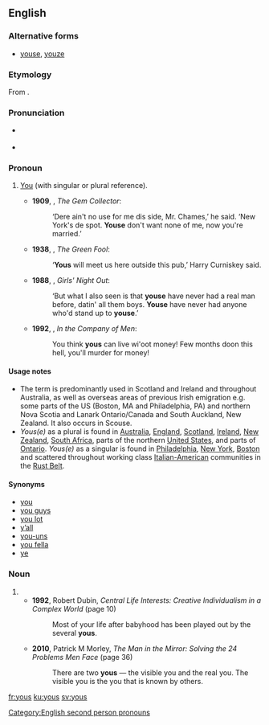 ==English==
===Alternative forms===
*{{i|pronoun}} [[youse]], [[youze]]

===Etymology===
From {{suffix|you|s|gloss2=''plural suffix''|lang=en}}.

===Pronunciation===
*{{a|UK}} {{IPA|/juːz/|/jəz/}}
* {{rhymes|uːz}}

===Pronoun===
{{en-pronoun}}

# {{context|regional|chiefly|_|AU|US|Ireland|Scotland|lang=en}} [[you|You]] (with singular or plural reference). {{defdate|from 19th c.}}
#*'''1909''', {{w|PG Wodehouse}}, ''The Gem Collector'':
#*:‘Dere ain't no use for me dis side, Mr. Chames,’ he said. ‘New York's de spot. '''Youse''' don't want none of me, now you're married.’
#*'''1938''', {{w|Patrick Kavanagh}}, ''The Green Fool'':
#*:‘'''Yous''' will meet us here outside this pub,’ Harry Curniskey said. 
#*'''1988''', {{w|Kathy Lette}}, ''Girls' Night Out'':
#*:‘But what I also seen is that '''youse''' have never had a real man before, datin' all them boys. '''Youse''' have never had anyone who'd stand up to '''youse'''.’
#*'''1992''', {{w|Edward Bond}}, ''In the Company of Men'':
#*:You think '''yous''' can live wi'oot money! Few months doon this hell, you'll murder for money!

====Usage notes====
*The term is predominantly used in Scotland and Ireland and throughout Australia, as well as overseas areas of previous Irish emigration e.g. some parts of the US (Boston, MA and Philadelphia, PA) and northern Nova Scotia and Lanark Ontario/Canada and South Auckland, New Zealand. It also occurs in Scouse.
*''Yous(e)'' as a plural is found in [[Australia]], [[England]], [[Scotland]], [[Ireland]], [[New Zealand]], [[South Africa]], parts of the northern [[United States]], and parts of [[Ontario]]. ''Yous(e)'' as a singular is found in [[Philadelphia]], [[New York]], [[Boston]] and scattered throughout working class [[Italian-American]] communities in the [[Rust Belt]].

====Synonyms====
* [[you]]
* [[you guys]]
* [[you lot]] {{qualifier|UK}}
* [[y'all|y’all]] {{qualifier|US}}
* [[you-uns]] {{qualifier|US}}
* [[you fella]] {{qualifier|Australian}}
* [[ye]] {{qualifier|Ireland}}

===Noun===
{{head|en|plural}}
{{rft|noun, or special use of pronoun?}}
# {{plural of|you|lang=en}}
#* '''1992''', Robert Dubin, ''Central Life Interests: Creative Individualism in a Complex World'' (page 10)
#*: Most of your life after babyhood has been played out by the several '''yous'''.
#* '''2010''', Patrick M Morley, ''The Man in the Mirror: Solving the 24 Problems Men Face'' (page 36)
#*: There are two '''yous''' — the visible you and the real you. The visible you is the you that is known by others.

[[Category:English second person pronouns]]

[[fr:yous]]
[[ku:yous]]
[[sv:yous]]